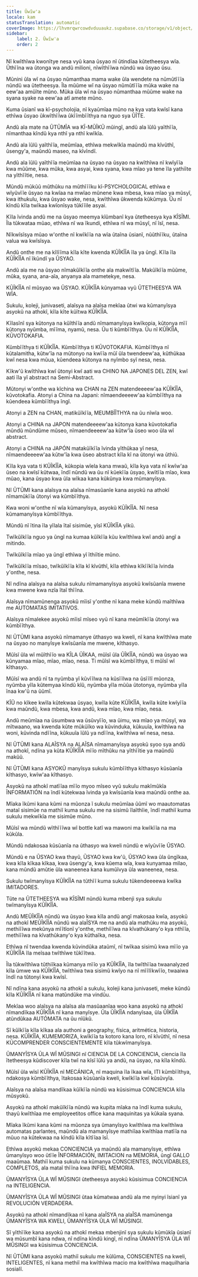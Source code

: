 ```yaml
---
title: Ũwĩw'a
locale: kam
statusTranslation: automatic
coverImage: https://lhvmrqwrcowdvduuaukz.supabase.co/storage/v1/object/public/strapi-uploads/small_cover-educacion-fundamental.webp-2d51a7828a2b1309555be27f7e2a61a0.webp
sidebar:
    label: 2. Ũwĩw'a
    order: 2
---
```

Nĩ kwĩthĩwa kwonĩtye nesa vyũ kana ũsyao nĩ ũtindĩaa kũtetheesya wĩa. Ũthĩĩna wa ũtonga wa andũ milioni, nĩwĩthĩĩwa nũndũ wa ũsyao ũsu.

Mũnini ũla wĩ na ũsyao nũmanthaa mama wake ũla wendete na nũmũtĩĩĩa nũndũ wa ũtetheesya. Ĩla mũũme wĩ na ũsyao nũmũtĩĩĩa mũka wake na eew'aa amũĩte mũno. Mũka ũla wĩ na ũsyao nũmanthaa mũũme wake na syana syake na eew'aa atĩ amete mũno.

Kuma ũsianĩ wa kĩ-psycholojia, nĩ kyaũmĩaa mũno na kya vata kwĩsĩ kana ethĩwa ũsyao ũkwĩthĩĩwa ũkĩĩmbĩĩthya na nguo sya ŨĨTE.

Andũ ala mate na ŨTŨMĨA wa KĨ-MŨĨKŨ mũingĩ, andũ ala ĩũlũ yaĩthĩĩa, nĩmanthaa kĩndũ kya nthĩ ya nthĩ kwĩkĩa.

Andũ ala ĩũlũ yaĩthĩĩa, meũmĩaa, ethĩwa mekwĩkĩa maũndũ ma kĩvũthĩ, ũsengy'a, maũndũ maseo, na kĩvĩndĩ.

Andũ ala ĩũlũ yaĩthĩĩa meũmĩaa na ũsyao na ũsyao na kwĩthĩwa nĩ kwĩyĩĩa kwa mũũme, kwa mũka, kwa asyai, kwa syana, kwa mĩao ya tene ĩla yathiĩte na yĩthĩĩtie, nesa.

Mũndũ mũkũũ mũthũku na mũthĩĩĩku kĩ-PSYCHOLOGICAL ethĩwa e wĩyũvĩĩe ũsyao na kwĩaa na mwĩao mũnene kwa mbesa, kwa mĩao ya mũsyĩ, kwa ithukulu, kwa ũsyao wake, nesa, kwĩthĩwa ũkwenda kũkũmya. Ũu nĩ kĩndũ kĩla twĩkaa kwĩonĩsya tũkĩĩile asyai.

Kĩla ĩvinda andũ me na ũsyao meemya kĩũmbanĩ kya ũtetheesya kya KĨSĨMI. Ĩla tũkwataa mũao, ethĩwa nĩ wa ĩkundi, ethĩwa nĩ wa mũsyĩ, nĩ ĩsĩ, nesa.

Nĩkwĩsĩsya mũao w'onthe nĩ kwĩkĩĩa na wĩa ũtaĩna ũsianĩ, nũũthĩĩku, ũtaĩna valua wa kwĩsĩsya.

Andũ onthe me na kĩlĩĩma kĩla kĩte kwenda KŨĨKĨĨA ĩla ya ũngĩ. Kĩla ĩla KŨĨKĨĨA nĩ ĩkũndĩ ya ŨSYAO.

Andũ ala me na ũsyao nĩmakũĩkĩĩa onthe ala makwĩtĩĩa. Makũĩkĩĩa mũũme, mũka, syana, ana-aĩa, anyanya ala mametekye, nesa.

KŨĨKĨĨA nĩ mũsyao wa ŨSYAO. KŨĨKĨĨA kũnyamaa vyũ ŨTETHEESYA WA WĨA.

Sukulu, koleji, junivaseti, alaĩsya na alaĩsa mekĩaa ũtwi wa kũmanyĩsya asyokũ na athokĩ, kĩla kĩte kũĩtwa KŨĨKĨĨA.

Kĩlasĩnĩ sya kũtonya na kũĩthĩĩa andũ nĩmamanyĩsya kwĩkopia, kũtonya mĩĩ kũtonya nyũmba, mĩĩma, nyamũ, nesa. Ũu ti kũmbĩĩthya. Ũu nĩ KŨĨKĨĨA, KŨVOTOKAFIA.

Kũmbĩĩthya ti KŨĨKĨĨA. Kũmbĩĩthya ti KŨVOTOKAFIA. Kũmbĩĩthya nĩ kũtalamitha, kũtw'ĩa na mũtonyo na kwĩĩa mũĩ ũla twendeew'aa, kũthũkaa kwĩ nesa kwa mũua, kũendeea kũtonya na nyĩmbo syĩ nesa, nesa.

Kĩkw'ũ kwĩthĩwa kwĩ ũtonyi kwĩ aati wa CHINO NA JAPONES DEL ZEN, kwĩ aati ĩla yĩ abstract na Semi-Abstract.

Mũtonyi w'onthe wa kĩchina wa CHAN na ZEN matendeeeew'aa KŨĨKĨĨA, kũvotokafia. Atonyi a China na Japani: nĩmaendeeeew'aa kũmbĩĩthya na kũendeea kũmbĩĩthya ĩngĩ.

Atonyi a ZEN na CHAN, matikũĩkĩĩa, MEUMBĨĨTHYA na ũu nĩwĩa woo.

Atonyi a CHINA na JAPON matendeeeew'aa kũtonya kana kũvotokafia mũndũ mũndũme mũseo, nĩmaendeeeew'aa kũtw'ĩa ũseo woo ũla wĩ abstract.

Atonyi a CHINA na JAPÓN matakũĩkĩĩa ĩvinda yĩthũkaa yĩ nesa, nĩmaendeeeew'aa kũtw'ĩa kwa ũseo abstract kĩla kĩ na ũtonyi wa ũthiũ.

Kĩla kya vata ti KŨĨKĨĨA, kũkopia wĩela kana mwaũ, kĩla kya vata nĩ kwĩw'aa ũseo na kwĩsĩ kũtwaa, ĩndĩ nũndũ wa ũu nĩ kũekĩĩa ũsyao, kwĩtĩĩa mĩao, kwa mũao, kana ũsyao kwa ũla wĩkaa kana kũkũnya kwa mũmanyĩsya.

Nĩ ŨTŨMI kana alaĩsya na alaĩsa nĩmasũanĩe kana asyokũ na athokĩ nĩmamũkĩĩa ũtonyi wa kũmbĩĩthya.

Kwa woni w'onthe nĩ wĩa kũmanyĩsya, asyokũ KŨĨKĨĨA. Nĩ nesa kũmamanyĩsya kũmbĩĩthya.

Mũndũ nĩ ĩtina ĩla yĩlala ĩtaĩ sisimũe, yĩsĩ KŨĨKĨĨA yĩkũ.

Twĩkũĩkĩĩa nguo ya ũngĩ na kumaa kũĩkĩĩa kũu kwĩthĩwa kwĩ andũ angĩ a mitindo.

Twĩkũĩkĩĩa mĩao ya ũngĩ ethĩwa yĩ ĩthiĩtie mũno.

Twĩkũĩkĩĩa mĩsao, twĩkũĩkĩĩa kĩla kĩ kĩvũthĩ, kĩla ethĩwa kĩkĩĩkĩĩa ĩvinda y'onthe, nesa.

Nĩ ndĩna alaĩsya na alaĩsa sukulu nĩmamanyĩsya asyokũ kwĩsũanĩa mwene kwa mwene kwa nzĩa ĩtaĩ thĩĩna.

Alaĩsya nĩmamũnenga asyokũ mĩisĩ y'onthe nĩ kana meke kũndũ maĩthĩwa me AUTOMATAS IMITATIVOS.

Alaĩsya nĩmalekee asyokũ mĩisĩ mĩseo vyũ nĩ kana meũmĩkĩĩa ũtonyi wa kũmbĩĩthya.

Nĩ ŨTŨMI kana asyokũ nĩmamanye ũthasyo wa kweli, nĩ kana kwĩthĩwa mate na ũsyao no manyĩsye kwĩsũanĩa me mwene, kĩthasyo.

Mũĩsĩ ũla wĩ mũĩthĩĩo wa KĨLA ŨĨKAA, mũĩsĩ ũla ŨĨKĨĨA, nũndũ wa ũsyao wa kũnyamaa mĩao, mĩao, mĩao, nesa. Ti mũĩsĩ wa kũmbĩĩthya, ti mũĩsĩ wĩ kĩthasyo.

Mũĩsĩ wa andũ nĩ ta nyũmba yĩ kũvĩĩlwa na kũsĩĩlwa na ũsĩĩlĩ mũonza, nyũmba yĩla kũtemyaa kĩndũ kĩũ, nyũmba yĩla mũũa ũtotonya, nyũmba yĩla ĩnaa kw'ũ na ũũmĩ.

KĨŨ no kĩkee kwĩla kũtekwaa ũsyao, kwĩla kũte KŨĨKĨĨA, kwĩla kũte kwĩyĩĩa kwa maũndũ, kwa mbesa, kwa andũ, kwa mĩao, kwa mĩao, nesa.

Andũ meũmĩaa na ũsumbwa wa ũsũvyĩĩo, wa ũimu, wa mĩao ya mũsyĩ, wa mĩtwaano, wa kwenda kũte mũkũĩko wa kũvinduka, kũkuuĩa, kwĩthĩwa na woni, kũvinda ndĩĩna, kũkuuĩa ĩũlũ ya ndĩĩna, kwĩthĩwa wĩ nesa, nesa.

Nĩ ŨTŨMI kana ALAĨSYA na ALAĨSA nĩmamanyĩsya asyokũ syoo sya andũ na athokĩ, ndĩna ya kũta KŨĨKĨĨA mĩĩo mĩthũku na yĩthĩĩtie ya maũndũ makũũ.

Nĩ ŨTŨMI kana ASYOKŨ manyĩsya sukulu kũmbĩĩthya kĩthasyo kũsũanĩa kĩthasyo, kwĩw'aa kĩthasyo.

Asyokũ na athokĩ matĩĩaa mĩĩo myoo mĩseo vyũ sukulu makĩmũkĩa ĨNFORMATIÓN na ĩndĩ kũtekwaa ĩvinda ya kwĩsũanĩa kwa maũndũ onthe aa.

Mĩaka ĩkũmi kana kũmi na mũonza ĩ sukulu meũmĩaa ũũmĩ wo maautomatas mataĩ sisimũe na mathiĩ kuma sukulu me na sisimũ ĩlaĩthĩie, ĩndĩ mathiĩ kuma sukulu mekwĩkĩa me sisimũe mũno.

Mũĩsĩ wa mũndũ wĩthĩĩĩwa wĩ bottle katĩ wa mawoni ma kwĩkĩĩa na ma kũkũla.

Mũndũ ndakosaa kũsũanĩa na ũthasyo wa kweli nũndũ e wĩyũvĩĩe ŨSYAO.

Mũndũ e na ŨSYAO kwa thayũ, ŨSYAO kwa kw'ũ, ŨSYAO kwa ũla ũngĩkaa, kwa kĩla kĩkaa kĩkaa, kwa ũsengy'a, kwa kũema wĩa, kwa kunyamaa milao, kana mũndũ amũtie ũla waneenea kana kumũĩvya ũla waneenea, nesa.

Sukulu twĩmanyĩsya KŨĨKĨĨA na tũthĩĩ kuma sukulu tũkendeeeewa kwĩka IMITADORES.

Tũte na ŨTETHEESYA wa KĨSĨMI nũndũ kuma mbenji sya sukulu twĩmanyĩsya KŨĨKĨĨA.

Andũ MEŨĨKĨĨA nũndũ wa ũsyao kwa kĩla andũ angĩ makosaa kwĩa, asyokũ na athokĩ MEŨĨKĨĨA nũndũ wa alaĨSYA me na andũ ala mathũku ma asyokũ, methiĩĩwa mekũnya mĩĩtĩonĩ y'onthe, methiĩĩwa na kĩvathũkany'o kya nthĩĩa, methiĩĩwa na kĩvathũkany'o kya kũthaĩka, nesa.

Ethĩwa nĩ twendaa kwenda kũvindũka ataũmĩ, nĩ twĩkaa sisimũ kwa mĩĩo ya KŨĨKĨĨA ĩla meĩsaa twĩthĩwe tũkĩĩtwa.

Ĩla tũkwĩthĩwa tũthiĩkaa kũmanya mĩĩo ya KŨĨKĨĨA, ĩla twĩthĩĩaa twaanalyzed kĩla ũmwe wa KŨĨKĨĨA, twĩthĩwa twa sisimũ kwĩyo na nĩ mĩĩlĩkwĩĩo, twaaiwa ĩndĩ na tũtonyi kwa kwĩsĩ.

Nĩ ndĩna kana asyokũ na athokĩ a sukulu, koleji kana junivaseti, meke kũndũ kĩla KŨĨKĨĨA nĩ kana matũndũke ma vindũu.

Mekĩaa woo alaĩsya na alaĩsa ala masũaanĩaa woo kana asyokũ na athokĩ nĩmandĩkaa KŨĨKĨĨA nĩ kana manyĩsye. Ũla ŨĨKĨĨA ndanyĩsaa, ũla ŨĨKĨĨA atũndũkaa AUTÓMATA na ũu nĩũkũ.

Sĩ kũĩkĩĩa kĩla kĩkaa ala authoni a geography, física, aritmética, historia, nesa. KŨĨKĨĨA, KUMEMORIZA, kwĩkĩĩa ta kotoro kana loro, nĩ kĩvũthĩ, nĩ nesa KŨCOMPRENDER CONSCIENTEMENTE kĩla tũkwĩmanyĩsya.

ŨMANYĨSYA ŨLA WĨ MŨSINGI nĩ CIENCIA DE LA CONCIENCIA, ciencia ĩla ĩtetheesya kũdiscover kĩla twĩ na kĩsĩ ĩũlũ ya andũ, na ũsyao, na kĩla kĩndũ.

Mũĩsĩ ũla wĩsĩ KŨĨKĨĨA nĩ MECÁNICA, nĩ maquina ĩla ĩkaa wĩa, ITI kũmbĩĩthya, ndakosya kũmbĩĩthya, ĩtakosaa kũsũanĩa kweli, kwĩkĩĩa kwĩ kũsũvyĩa.

Alaĩsya na alaĩsa mandĩkaa kũĩkĩĩa nũndũ wa kũsisimua CONCIENCIA kĩla mũsyokũ.

Asyokũ na athokĩ makũĩkĩĩa nũndũ wa kupita mĩaka na ĩndĩ kuma sukulu, thayũ kwĩthĩaa me employeetitos office kana maquinitas ya kũkaĩa syana.

Mĩaka ĩkũmi kana kũmi na mũonza sya ũmanyĩsyo kwĩthĩwa ma kwĩthĩwa automatas parlantes, maũndũ ala mamanyĩsye mathiĩaa kwĩthĩaa matĩĩa na mũuo na kũtekwaa na kĩndũ kĩla kĩtĩĩaa ĩsĩ.

Ethĩwa asyokũ mekaa CONCIENCIA ya maũndũ ala mamanyĩsye, ethĩwa ũmanyĩsyo woo ũtĩĩe ĨNFORMACIÓN, IMITACION na MEMORIA, ũngĩ GALLO maaũmaa. Mathiĩ kuma sukulu na kũmanya CONSCIENTES, INOLVIDABLES, COMPLETOS, ala mataĩ thĩĩna kwa INFIEL MEMORIA.

ŨMANYĨSYA ŨLA WĨ MŨSINGI ũtetheesya asyokũ kũsisimua CONCIENCIA na INTELIGENCIA.

ŨMANYĨSYA ŨLA WĨ MŨSINGI ũtaa kũmatwaa andũ ala me nyinyi ĩsianĩ ya REVOLUCIÓN VERDADERA.

Asyokũ na athokĩ nĩmandĩkaa nĩ kana alaĨSYA na alaĨSA mamũnenga ŨMANYĨSYA WA KWELI, ŨMANYĨSYA ŨLA WĨ MŨSINGI.

Sĩ yĩthĩĩke kana asyokũ na athokĩ mekaa mbenjinĩ sya sukulu kũmũkĩa ũsianĩ wa mũsumbĩ kana ndwa, nĩ ndĩna kĩndũ kingĩ, nĩ ndĩna ŨMANYĨSYA ŨLA WĨ MŨSINGI wa kũsisimua CONCIENCIA.

Nĩ ŨTŨMI kana asyokũ mathiĩ sukulu me kũlũma, CONSCIENTES na kweli, INTELIGENTES, nĩ kana methiĩ ma kwĩthĩwa macio ma kwĩthĩwa maquilharia sosialĩ.


